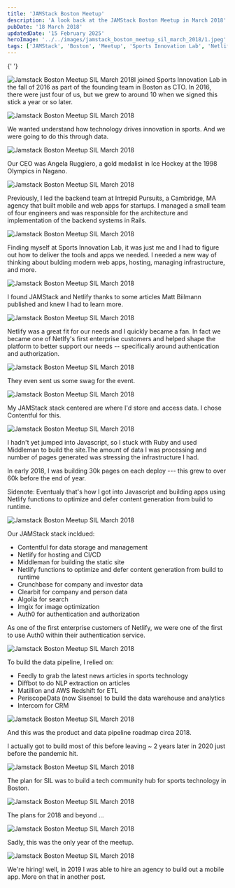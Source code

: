 ```yaml
---
title: 'JAMStack Boston Meetup'
description: 'A look back at the JAMStack Boston Meetup in March 2018'
pubDate: '18 March 2018'
updatedDate: '15 February 2025'
heroImage: '../../images/jamstack_boston_meetup_sil_march_2018/1.jpeg'
tags: ['JAMStack', 'Boston', 'Meetup', 'Sports Innovation Lab', 'Netlify']
---
```



{' '}

<Image src={stick} alt="Jamstack Boston Meetup SIL March 2018" />I joined Sports
Innovation Lab in the fall of 2016 as part of the founding team in Boston as
CTO. In 2016, there were just four of us, but we grew to around 10 when we
signed this stick a year or so later.

<Image src={image2} alt="Jamstack Boston Meetup SIL March 2018" />

We wanted understand how technology drives innovation in sports. And we were going to do this through data.

<Image src={image3} alt="Jamstack Boston Meetup SIL March 2018" />

Our CEO was Angela Ruggiero, a gold medalist in Ice Hockey at the 1998 Olympics in Nagano.

<Image src={image5} alt="Jamstack Boston Meetup SIL March 2018" />

Previously, I led the backend team at Intrepid Pursuits, a Cambridge, MA agency that built mobile and web apps for startups. I managed a small team of four engineers and was responsible for the architecture and implementation of the backend systems in Rails.

<Image src={image6} alt="Jamstack Boston Meetup SIL March 2018" />

Finding myself at Sports Innovation Lab, it was just me and I had to figure out how to deliver the tools and apps we needed. I needed a new way of thinking about bulding modern web apps, hosting, managing infrastructure, and more.

<Image src={image7} alt="Jamstack Boston Meetup SIL March 2018" />

I found JAMStack and Netlify thanks to some articles Matt Biilmann published and knew I had to learn more.

<Image src={image8} alt="Jamstack Boston Meetup SIL March 2018" />

Netlify was a great fit for our needs and I quickly became a fan. In fact we became one of Netlfy's first enterprise customers and helped shape the platform to better support our needs -- specifically around authentication and authorization.

<Image src={jamstack_swag} alt="Jamstack Boston Meetup SIL March 2018" />

They even sent us some swag for the event.

<Image src={image9} alt="Jamstack Boston Meetup SIL March 2018" />

My JAMStack stack centered are where I'd store and access data. I chose Contentful for this.

<Image src={image10} alt="Jamstack Boston Meetup SIL March 2018" />

I hadn't yet jumped into Javascript, so I stuck with Ruby and used Middleman to build the site.The amount of data I was processing and number of pages generated was stressing the infrastructure I had.

In early 2018, I was building 30k pages on each deploy --- this grew to over 60k before the end of year.

Sidenote: Eventualy that's how I got into Javascript and building apps using Netlify functions to optimize and defer content generation from build to runtime.

<Image src={image11} alt="Jamstack Boston Meetup SIL March 2018" />

Our JAMStack stack incldued:

- Contentful for data storage and management
- Netlify for hosting and CI/CD
- Middleman for building the static site
- Netlify functions to optimize and defer content generation from build to runtime
- Crunchbase for company and investor data
- Clearbit for company and person data
- Algolia for search
- Imgix for image optimization
- Auth0 for authentication and authorization

As one of the first enterprise customers of Netlify, we were one of the first to use Auth0 within their authentication service.

<Image src={image12} alt="Jamstack Boston Meetup SIL March 2018" />

To build the data pipeline, I relied on:

- Feedly to grab the latest news articles in sports technology
- Diffbot to do NLP extraction on articles
- Matillion and AWS Redshift for ETL
- PeriscopeData (now Sisense) to build the data warehouse and analytics
- Intercom for CRM

<Image src={image13} alt="Jamstack Boston Meetup SIL March 2018" />

And this was the product and data pipeline roadmap circa 2018.

I actually got to build most of this before leaving ~ 2 years later in 2020 just before the pandemic hit.

<Image src={image14} alt="Jamstack Boston Meetup SIL March 2018" />

The plan for SIL was to build a tech community hub for sports technology in Boston.

<Image src={image15} alt="Jamstack Boston Meetup SIL March 2018" />

The plans for 2018 and beyond ...

<Image src={image16} alt="Jamstack Boston Meetup SIL March 2018" />

Sadly, this was the only year of the meetup.

<Image src={image17} alt="Jamstack Boston Meetup SIL March 2018" />

We're hiring! well, in 2019 I was able to hire an agency to build out a mobile app. More on that in another post.
